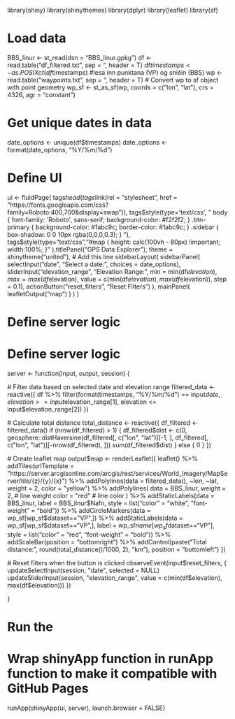 

library(shiny)
library(shinythemes)
library(dplyr)
library(leaflet)
library(sf)


# Load data
BBS_linur <- st_read(dsn = "BBS_linur.gpkg")
df <- read.table("df_filtered.txt", sep = "\t", header = T)
df$timestamps <- as.POSIXct(df$timestamps)
#lesa inn punktana (VP) og sniðin (BBS)
wp <- read.table("waypoints.txt", sep = "\t", header = T)
# Convert wp to sf object with point geometry
wp_sf <- st_as_sf(wp, coords = c("lon", "lat"), crs = 4326, agr = "constant")

# Get unique dates in data
date_options <- unique(df$timestamps)
date_options <- format(date_options, "%Y/%m/%d")

# Define UI
ui <- fluidPage(  tags$head(tags$link(rel = "stylesheet", href = "https://fonts.googleapis.com/css?family=Roboto:400,700&display=swap")),
                  tags$style(type='text/css', "
          body {
            font-family: 'Roboto', sans-serif;
            background-color: #f2f2f2;
          }
          .btn-primary {
            background-color: #1abc9c;
            border-color: #1abc9c;
          }
          .sidebar {
            box-shadow: 0 0 10px rgba(0,0,0,0.3);
          }
          "),
  tags$style(type="text/css","#map { height: calc(100vh - 80px) !important; width:100%; }"
                  ),titlePanel("GPS Data Explorer"),
  theme = shinytheme("united"), # Add this line
  sidebarLayout(
    sidebarPanel(
      selectInput("date", "Select a date:", choices = date_options),
      sliderInput("elevation_range", "Elevation Range:",
                  min = min(df$elevation), max = max(df$elevation),
                  value = c(min(df$elevation), max(df$elevation)), step = 0.1),
      actionButton("reset_filters", "Reset Filters")
    ),
    mainPanel(
      leafletOutput("map")
    )
  )
)

# Define server logic
# Define server logic
server <- function(input, output, session) {
  
  # Filter data based on selected date and elevation range
  filtered_data <- reactive({
    df %>%
      filter(format(timestamps, "%Y/%m/%d") == input$date,
             elevation >= input$elevation_range[1],
             elevation <= input$elevation_range[2])
  })
  
  # Calculate total distance
  total_distance <- reactive({
    df_filtered <- filtered_data()
    if (nrow(df_filtered) > 1) {
      df_filtered$dist <- c(0, geosphere::distHaversine(df_filtered[, c("lon", "lat")][-1, ], df_filtered[, c("lon", "lat")][-nrow(df_filtered), ]))
      sum(df_filtered$dist)
    } else {
      0
    }
  })
  
  # Create leaflet map
  output$map <- renderLeaflet({
    leaflet() %>% 
      addTiles(urlTemplate = "https://server.arcgisonline.com/arcgis/rest/services/World_Imagery/MapServer/tile/{z}/{y}/{x}") %>% 
      addPolylines(data = filtered_data(), ~lon, ~lat, weight = 2, color = "yellow") %>% 
      addPolylines(
        data = BBS_linur, 
        weight = 2,  # line weight
        color = "red"  # line color
      ) %>% 
      addStaticLabels(data = BBS_linur, label = BBS_linur$Nafn, style = list("color" = "white", "font-weight" = "bold")) %>% 
      addCircleMarkers(data = wp_sf[wp_sf$dataset=="VP",]) %>% 
      addStaticLabels(data = wp_sf[wp_sf$dataset=="VP",], label = wp_sf$name[wp_sf$dataset=="VP"], style = list("color" = "red", "font-weight" = "bold")) %>% 
      addScaleBar(position = "bottomright") %>% 
      addControl(paste("Total distance:", round(total_distance()/1000, 2), "km"), position = "bottomleft")
  })
  
  # Reset filters when the button is clicked
  observeEvent(input$reset_filters, {
    updateSelectInput(session, "date", selected = NULL)
    updateSliderInput(session, "elevation_range",
                      value = c(min(df$elevation), max(df$elevation)))
  })
  
}

# Run the
# Wrap shinyApp function in runApp function to make it compatible with GitHub Pages
runApp(shinyApp(ui, server), launch.browser = FALSE)
